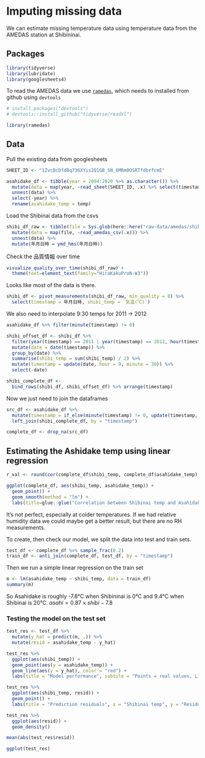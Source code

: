 # Imputing missing data

We can estimate missing temperature data using temperature data from the AMEDAS station at Shibininai.

## Packages
```r
library(tidyverse)
library(lubridate)
library(googlesheets4)
```

To read the AMEDAS data we use [`ramedas`](https://github.com/arichardsmith/ramedas), which needs to installed from github using `devtools`

```r
# install.packages("devtools")
# devtools::install_github("tidyverse/readxl")
```

```r
library(ramedas)
```

## Data

Pull the existing data from googlesheets

```r
SHEET_ID <- "1ZvcBcDfdBq736XYis2Q1GB_SN_6MRm0OSRTfdbrfcmE"

asahidake_df <- tibble(year = 2004:2020 %>% as.character()) %>% 
  mutate(data = map(year, ~read_sheet(SHEET_ID, .x) %>% select(timestamp, temp))) %>% 
  unnest(data) %>% 
  select(-year) %>% 
  rename(asahidake_temp = temp)
```

Load the Shibinai data from the csvs

```r
shibi_df_raw <- tibble(file = Sys.glob(here::here("raw-data/amedas/shibinai*"))) %>% 
  mutate(data = map(file, ~read_amedas_csv(.x))) %>% 
  unnest(data) %>% 
  mutate(年月日時 = ymd_hms(年月日時))
```

Check the 品質情報 over time

```r
visualize_quality_over_time(shibi_df_raw) +
  theme(text=element_text(family="HiraKakuProN-W3"))
```

Looks like most of the data is there.

```r
shibi_df <- pivot_measurements(shibi_df_raw, min_quality = 8) %>% 
  select(timestamp = 年月日時, shibi_temp = `気温(℃)`)
```

We also need to interpolate 9:30 temps for 2011 -> 2012

```r
asahidake_df %>% filter(minute(timestamp) != 0)
```

```r
shibi_offset_df <- shibi_df %>% 
  filter(year(timestamp) == 2011 | year(timestamp) == 2012, hour(timestamp) == 9 | hour(timestamp) == 10) %>% 
  mutate(date = date(timestamp)) %>% 
  group_by(date) %>% 
  summarise(shibi_temp = sum(shibi_temp) / 2) %>% 
  mutate(timestamp = update(date, hour = 9, minute = 30)) %>% 
  select(-date)
```

```r
shibi_complete_df <-
  bind_rows(shibi_df, shibi_offset_df) %>% arrange(timestamp)
```

Now we just need to join the dataframes

```r
src_df <- asahidake_df %>%
  mutate(timestamp = if_else(minute(timestamp) != 0, update(timestamp, minute = 30), timestamp)) %>% # Make the merge work
  left_join(shibi_complete_df, by = "timestamp")
```

```r
complete_df <- drop_na(src_df)
```

## Estimating the Ashidake temp using linear regression

```r
r_val <- round(cor(complete_df$shibi_temp, complete_df$asahidake_temp), 2)

ggplot(complete_df, aes(shibi_temp, asahidake_temp)) +
  geom_point() +
  geom_smooth(method = "lm") +
  labs(title=glue::glue("Correlation between Shibinai temp and Asahidake temp (R = {r_val})"), x = "Shibinai temp", y = "Asahidake temp")
```

It's not perfect, especially at colder temperatures. If we had relative humidity data we could maybe get a better result, but there are no RH measurements.

To create, then check our model, we split the data into test and train sets.

```r
test_df <- complete_df %>% sample_frac(0.2)
train_df <- anti_join(complete_df, test_df, by = "timestamp")
```

Then we run a simple linear regression on the train set

```r
m <- lm(asahidake_temp ~ shibi_temp, data = train_df)
summary(m)
```

So Asahidake is roughly -7.8°C  when Shibininai is 0°C and 9.4°C when Shibinai is 20°C. $asahi = 0.87 \times shibi - 7.8$

### Testing the model on the test set
```r
test_res <- test_df %>% 
  mutate(y_hat = predict(m, .)) %>% 
  mutate(resid = asahidake_temp - y_hat)

test_res %>% 
  ggplot(aes(shibi_temp)) +
  geom_point(aes(y = asahidake_temp)) +
  geom_line(aes(y = y_hat), color = "red") +
  labs(title = "Model performance", subtile = "Points = real values, Line = model values", x = "Shibinai", y = "Asahidake")

test_res %>% 
  ggplot(aes(shibi_temp, resid)) +
  geom_point() +
  labs(title = "Prediction residuals", x = "Shibinai temp", y = "Residual")

test_res %>% 
  ggplot(aes(resid)) +
  geom_density()
```

```r
mean(abs(test_res$resid))
```

```r
ggplot(test_res)
```